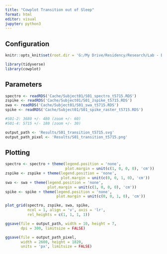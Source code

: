 ---
title: "Cowplot Transition out of Sleep"
format: html
editor: visual
jupyter: python3
---

## Configuration

```{r, setup, include = FALSE}
knitr::opts_knit$set(root.dir = 'G:/My Drive/Residency/Research/Lab - Damisah/Project - Sleep')
```

```{r}
library(tidyverse)
library(cowplot)
```

## Parameters

```{r}
spectro <- readRDS('Cache/Subject01/S01_spectro_t5715.RDS')
zspike <- readRDS('Cache/Subject01/S01_zspike_t5715.RDS')
swa <- readRDS('Cache/Subject01/S01_swa_t5715.RDS')
spike <- readRDS('Cache/Subject01/S01_spike_raster_t5715.RDS')

#S01-2: 3680 +/- 480 (zoom +/- 60)
#S01-4: 5715 +/- 180 (zoom +/- 30)
```

```{r}
output_path <- 'Results/S01_transition_t5715.svg'
output_path_pixel <- 'Results/S01_transition_t5715.png'
```

## Plotting

```{r}
spectro <- spectro + theme(legend.position = 'none', 
                           plot.margin = unit(c(1, 0, 0, 0), 'cm'))
zspike <- zspike + theme(legend.position = 'none', 
                         plot.margin = unit(c(0, 0, 1, 0), 'cm'))
swa <- swa + theme(legend.position = 'none', 
                   plot.margin = unit(c(1, 0, 0, 0), 'cm'))
spike <- spike + theme(legend.position = 'none', 
                       plot.margin = unit(c(0, 0, 1, 0), 'cm'))
```

```{r}
plot_grid(spectro, zspike, swa, spike, 
          ncol = 1, align = 'v', axis = 'lr',
          rel_heights = c(1, 1, 1, 1))

ggsave(file = output_path, width = 10, height = 7, 
       dpi = 300, limitsize = FALSE)

ggsave(file = output_path_pixel, 
       width = 2600, height = 1820, 
       units = 'px', limitsize = FALSE)
```
